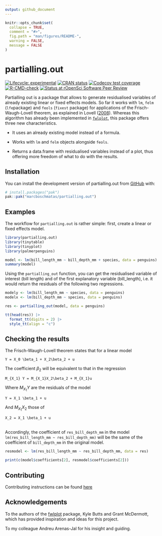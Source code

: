 ```yaml
---
output: github_document
---
```


<!-- README.md is generated from README.Rmd. Please edit that file -->

```r
knitr::opts_chunk$set(
  collapse = TRUE,
  comment = "#>",
  fig.path = "man/figures/README-",
  warning = FALSE,
  message = FALSE
)
```

# partialling.out

<!-- badges: start -->
[![Lifecycle: experimental](https://img.shields.io/badge/lifecycle-experimental-orange.svg)](https://lifecycle.r-lib.org/articles/stages.html#experimental)
[![CRAN status](https://www.r-pkg.org/badges/version/partialling.out)](https://CRAN.R-project.org/package=partialling.out)
[![Codecov test coverage](https://codecov.io/gh/marcboschmatas/partialling.out/graph/badge.svg)](https://app.codecov.io/gh/marcboschmatas/partialling.out)
[![R-CMD-check](https://github.com/marcboschmatas/partialling.out/actions/workflows/R-CMD-check.yaml/badge.svg)](https://github.com/marcboschmatas/partialling.out/actions/workflows/R-CMD-check.yaml)
[![Status at rOpenSci Software Peer Review](https://badges.ropensci.org/703_status.svg)](https://github.com/ropensci/software-review/issues/703)
<!-- badges: end -->

Partialling out is a package that allows to generate residualised variables of already existing linear or fixed effects models. So far it works with `lm`, `felm` (`lfe`package) and `feols`  (`fixest` package) for applications of the Frisch-Waugh-Lovell theorem, as explained in Lovell ([2008](doi:10.3200/JECE.39.1.88-91)). Whereas this algorithm has already been implemented in [`fwlplot`](https://github.com/kylebutts/fwlplot), this package offers three new characteristics.

- It uses an already existing model instead of a formula.

- Works with `lm` and `felm` objects alongside `feols`.

- Returns a data.frame with residualised variables instead of a plot, thus offering more freedom of what to do with the results.


## Installation

You can install the development version of partialling.out from [GitHub](https://github.com/) with:

``` r
# install.packages("pak")
pak::pak("marcboschmatas/partialling.out")
```



## Examples

The workflow for `partialling.out` is rather simple: first, create a linear or fixed effects model.

```r
library(partialling.out)
library(tinytable)
library(tinyplot)
library(palmerpenguins)

model <- lm(bill_length_mm ~ bill_depth_mm + species, data = penguins)
summary(model)
```

Using the `partialling_out` function, you can get the residualised variable of interest (bill length) and of the first explanatory variable (bill_length), i.e. it would return the residuals of the following two regressions.

```r
modely <- lm(bill_length_mm ~ species, data = penguins)
modelx <- lm(bill_depth_mm ~ species, data = penguins)
```



```r
res <- partialling_out(model, data = penguins)

tt(head(res)) |>
  format_tt(digits = 2) |>
  style_tt(align = "c")
```


## Checking the results

The Frisch-Waugh-Lovell theorem states that for a linear model

``` math
Y = X_0 \beta_1 + X_2\beta_2 + u
```

The coefficient $\beta_2$ will be equivalent to that in the regression

``` math
M_{X_1} Y = M_{X_1}X_2\beta_2 + M_{X_1}u
```

Where $M_{X_1}Y$ are the residuals of the model

``` math
Y = X_1 \beta_1 + u
```

And $M_{X_1}X_2$ those of 


``` math
X_2 = X_1 \beta_1 + u
```

<br/>
Accordingly, the coefficient of `res_bill_depth_mm` in the model `lm(res_bill_length_mm ~ res_bill_depth_mm)` will be the same of the coefficient of `bill_depth_mm` in the original model.

```r
resmodel <- lm(res_bill_length_mm ~ res_bill_depth_mm, data = res)

print(c(model$coefficients[2], resmodel$coefficients[2]))
```

## Contributing

Contributing instructions can be found [here](https://github.com/marcboschmatas/partialling.out/blob/main/.github/contributing.md)


## Acknowledgements
To the authors of the [fwlplot](https://github.com/kylebutts/fwlplot) package, Kyle Butts and Grant McDermott, which has provided inspiration and ideas for this project.

To my colleague Andreu Arenas-Jal for his insight and guiding.

